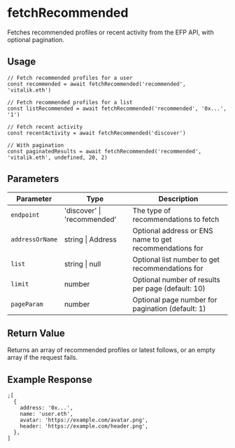 
# fetchRecommended

Fetches recommended profiles or recent activity from the EFP API, with optional pagination.

## Usage

```tsx
// Fetch recommended profiles for a user
const recommended = await fetchRecommended('recommended', 'vitalik.eth')

// Fetch recommended profiles for a list
const listRecommended = await fetchRecommended('recommended', '0x...', '1')

// Fetch recent activity
const recentActivity = await fetchRecommended('discover')

// With pagination
const paginatedResults = await fetchRecommended('recommended', 'vitalik.eth', undefined, 20, 2)
```

## Parameters

| Parameter       | Type                        | Description                                             |
| --------------- | --------------------------- | ------------------------------------------------------- |
| `endpoint`      | 'discover' \| 'recommended' | The type of recommendations to fetch                    |
| `addressOrName` | string \| Address           | Optional address or ENS name to get recommendations for |
| `list`          | string \| null              | Optional list number to get recommendations for         |
| `limit`         | number                      | Optional number of results per page (default: 10)       |
| `pageParam`     | number                      | Optional page number for pagination (default: 1)        |

## Return Value

Returns an array of recommended profiles or latest follows, or an empty array if the request fails.

## Example Response

```tsx
;[
  {
    address: '0x...',
    name: 'user.eth',
    avatar: 'https://example.com/avatar.png',
    header: 'https://example.com/header.png',
  },
]
```
